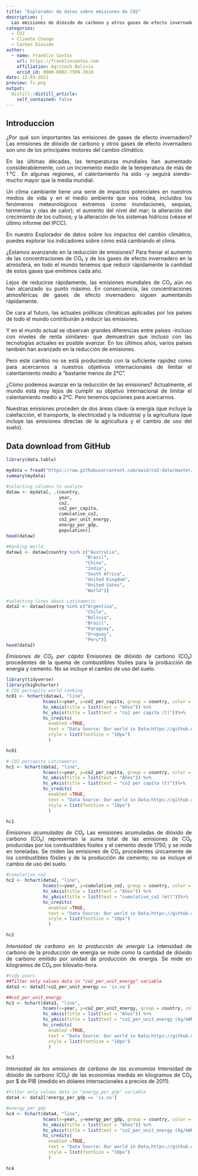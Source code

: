 ```yaml
---
title: "Explorador de datos sobre emisiones de CO2"
description: |
  Las emisiones de dióxido de carbono y otros gases de efecto invernadero son uno de los principales motores del cambio climático.
categories:
  - CO2
  - Climate Change
  - Carbon Dioxide
author:
  - name: Franklin Santos
    url: https://franklinsantos.com
    affiliation: Agritech Bolivia
    orcid_id: 0000-0002-7509-2910
date: 12-03-2021
preview: fs.png
output:
  distill::distill_article:
    self_contained: false
---
```


<style>
body {
text-align: justify}
</style>

## Introduccion
¿Por qué son importantes las emisiones de gases de efecto invernadero?
Las emisiones de dióxido de carbono y otros gases de efecto invernadero son uno de los principales motores del cambio climático. 

En las últimas décadas, las temperaturas mundiales han aumentado considerablemente, con un incremento medio de la temperatura de más de 1℃. En algunas regiones, el calentamiento ha sido -y seguirá siendo- mucho mayor que la media mundial.

Un clima cambiante tiene una serie de impactos potenciales en nuestros medios de vida y en el medio ambiente que nos rodea, incluidos los fenómenos meteorológicos extremos (como inundaciones, sequías, tormentas y olas de calor); el aumento del nivel del mar; la alteración del crecimiento de los cultivos; y la alteración de los sistemas hídricos (véase el último informe del IPCC).

En nuestro Explorador de datos sobre los impactos del cambio climático, puedes explorar los indicadores sobre cómo está cambiando el clima.

¿Estamos avanzando en la reducción de emisiones?
Para frenar el aumento de las concentraciones de CO₂ y de los gases de efecto invernadero en la atmósfera, en todo el mundo tenemos que reducir rápidamente la cantidad de estos gases que emitimos cada año.

Lejos de reducirse rápidamente, las emisiones mundiales de CO₂ aún no han alcanzado su punto máximo. En consecuencia, las concentraciones atmosféricas de gases de efecto invernadero siguen aumentando rápidamente.

De cara al futuro, las actuales políticas climáticas aplicadas por los países de todo el mundo contribuirán a reducir las emisiones.

Y en el mundo actual se observan grandes diferencias entre países -incluso con niveles de renta similares- que demuestran que incluso con las tecnologías actuales es posible avanzar. En los últimos años, varios países también han avanzado en la reducción de emisiones.

Pero este cambio no se está produciendo con la suficiente rapidez como para acercarnos a nuestros objetivos internacionales de limitar el calentamiento medio a "bastante menos de 2℃".

¿Cómo podemos avanzar en la reducción de las emisiones?
Actualmente, el mundo está muy lejos de cumplir su objetivo internacional de limitar el calentamiento medio a 2℃. Pero tenemos opciones para acercarnos.

Nuestras emisiones proceden de dos áreas clave: la energía (que incluye la calefacción, el transporte, la electricidad y la industria) y la agricultura (que incluye las emisiones directas de la agricultura y el cambio de uso del suelo).


## Data download from GitHub

```r
library(data.table)

mydata = fread("https://raw.githubusercontent.com/owid/co2-data/master/owid-co2-data.csv")
summary(mydata)
```

```r
#selecting columns to analyze
dataw <- mydata[, .(country, 
                    year, 
                    co2, 
                    co2_per_capita, 
                    cumulative_co2, 
                    co2_per_unit_energy, 
                    energy_per_gdp, 
                    population)]
head(dataw)

#Ranking World
dataw1 <- dataw[country %in% c("Australia", 
                              "Brazil", 
                              "China", 
                              "India", 
                              "South Africa", 
                              "United Kingdom", 
                              "United Sates",
                              "World")]

#selecting lines about Latinameric
data2 <- dataw[country %in% c("Argentina", 
                              "Chile", 
                              "Bolivia", 
                              "Brazil", 
                              "Paraguay", 
                              "Uruguay", 
                              "Peru")]
head(data2)
```

*Emisiones de CO₂ per cápita*
Emisiones de dióxido de carbono (CO₂) procedentes de la quema de combustibles fósiles para la producción de energía y cemento. No se incluye el cambio de uso del suelo.

```r
library(tidyverse)
library(highcharter)
# CO2 percapita world ranking
hc01 <- hchart(dataw1, "line",
              hcaes(x=year, y=co2_per_capita, group = country, color = country)) %>%
              hc_xAxis(title = list(text = "Años")) %>%
              hc_yAxis(title = list(text = "co2 per capita (t)"))%>%
              hc_credits(
                enabled =TRUE,
                text = "Data Source: Our world in Data;https://github.com/owid/co2-data",
                style = list(fontSize = "10px")
                )

hc01
```

```r
# CO2 percapita Latinameric
hc1 <- hchart(data2, "line",
              hcaes(x=year, y=co2_per_capita, group = country, color = country)) %>%
              hc_xAxis(title = list(text = "Años")) %>%
              hc_yAxis(title = list(text = "co2 per capita (t)"))%>%
              hc_credits(
                enabled =TRUE,
                text = "Data Source: Our world in Data;https://github.com/owid/co2-data",
                style = list(fontSize = "10px")
                )

hc1
```

*Emisiones acumuladas de CO₂*
Las emisiones acumuladas de dióxido de carbono (CO₂) representan la suma total de las emisiones de CO₂ producidas por los combustibles fósiles y el cemento desde 1750, y se mide en toneladas. Se miden las emisiones de CO₂ procedentes únicamente de los combustibles fósiles y de la producción de cemento; no se incluye el cambio de uso del suelo.

```r
#cumulative_co2
hc2 <- hchart(data2, "line",
              hcaes(x=year, y=cumulative_co2, group = country, color = country)) %>%
              hc_xAxis(title = list(text = "Años")) %>%
              hc_yAxis(title = list(text = "cumulative_co2 (mt)"))%>%
              hc_credits(
                enabled =TRUE,
                text = "Data Source: Our world in Data;https://github.com/owid/co2-data",
                style = list(fontSize = "10px")
                )

hc2

```


*Intensidad de carbono en la producción de energía*
La intensidad de carbono de la producción de energía se mide como la cantidad de dióxido de carbono emitido por unidad de producción de energía. Se mide en kilogramos de CO₂ por kilovatio-hora.

```r

#tidy years
##filter only values data in "co2_per_unit_energy" variable
data3 <- data2[!co2_per_unit_energy == 'is.na']

##co2_per_unit_energy
hc3 <- hchart(data3, "line",
              hcaes(x=year, y=co2_per_unit_energy, group = country, color = country)) %>%
              hc_xAxis(title = list(text = "Años")) %>%
              hc_yAxis(title = list(text = "co2_per_unit_energy (kg/kWh)"))%>%
              hc_credits(
                enabled =TRUE,
                text = "Data Source: Our world in Data;https://github.com/owid/co2-data",
                style = list(fontSize = "10px")
                )

hc3
```

*Intensidad de las emisiones de carbono de las economías*
Intensidad de dióxido de carbono (CO₂) de las economías medida en kilogramos de CO₂ por $ de PIB (medido en dólares internacionales a precios de 2011).

```r
#filter only values data in "energy_per_gdp" variable
data4 <- data2[!energy_per_gdp == 'is.na']

#energy_per_gdp
hc4 <- hchart(data4, "line",
              hcaes(x=year, y=energy_per_gdp, group = country, color = country)) %>%
              hc_xAxis(title = list(text = "Años")) %>%
              hc_yAxis(title = list(text = "co2_per_unit_energy (kg/kWh)"))%>%
              hc_credits(
                enabled =TRUE,
                text = "Data Source: Our world in Data;https://github.com/owid/co2-data",
                style = list(fontSize = "10px")
                )

hc4
```



